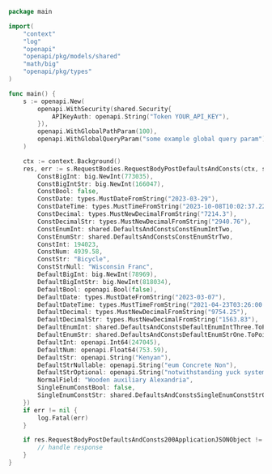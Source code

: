 ```go showLineNumbers copy filename="Request Body Post Defaults And Consts usage example"
package main

import(
	"context"
	"log"
	"openapi"
	"openapi/pkg/models/shared"
	"math/big"
	"openapi/pkg/types"
)

func main() {
    s := openapi.New(
        openapi.WithSecurity(shared.Security{
            APIKeyAuth: openapi.String("Token YOUR_API_KEY"),
        }),
        openapi.WithGlobalPathParam(100),
        openapi.WithGlobalQueryParam("some example global query param"),
    )

    ctx := context.Background()
    res, err := s.RequestBodies.RequestBodyPostDefaultsAndConsts(ctx, shared.DefaultsAndConsts{
        ConstBigInt: big.NewInt(773035),
        ConstBigIntStr: big.NewInt(166047),
        ConstBool: false,
        ConstDate: types.MustDateFromString("2023-03-29"),
        ConstDateTime: types.MustTimeFromString("2023-10-08T10:02:37.225Z"),
        ConstDecimal: types.MustNewDecimalFromString("7214.3"),
        ConstDecimalStr: types.MustNewDecimalFromString("2940.76"),
        ConstEnumInt: shared.DefaultsAndConstsConstEnumIntTwo,
        ConstEnumStr: shared.DefaultsAndConstsConstEnumStrTwo,
        ConstInt: 194023,
        ConstNum: 4939.58,
        ConstStr: "Bicycle",
        ConstStrNull: "Wisconsin Franc",
        DefaultBigInt: big.NewInt(78969),
        DefaultBigIntStr: big.NewInt(818034),
        DefaultBool: openapi.Bool(false),
        DefaultDate: types.MustDateFromString("2023-03-07"),
        DefaultDateTime: types.MustTimeFromString("2021-04-23T03:26:00.392Z"),
        DefaultDecimal: types.MustNewDecimalFromString("9754.25"),
        DefaultDecimalStr: types.MustNewDecimalFromString("1563.83"),
        DefaultEnumInt: shared.DefaultsAndConstsDefaultEnumIntThree.ToPointer(),
        DefaultEnumStr: shared.DefaultsAndConstsDefaultEnumStrOne.ToPointer(),
        DefaultInt: openapi.Int64(247045),
        DefaultNum: openapi.Float64(753.59),
        DefaultStr: openapi.String("Kenyan"),
        DefaultStrNullable: openapi.String("eum Concrete Non"),
        DefaultStrOptional: openapi.String("notwithstanding yuck system"),
        NormalField: "Wooden auxiliary Alexandria",
        SingleEnumConstBool: false,
        SingleEnumConstStr: shared.DefaultsAndConstsSingleEnumConstStrOne,
    })
    if err != nil {
        log.Fatal(err)
    }

    if res.RequestBodyPostDefaultsAndConsts200ApplicationJSONObject != nil {
        // handle response
    }
}
```
